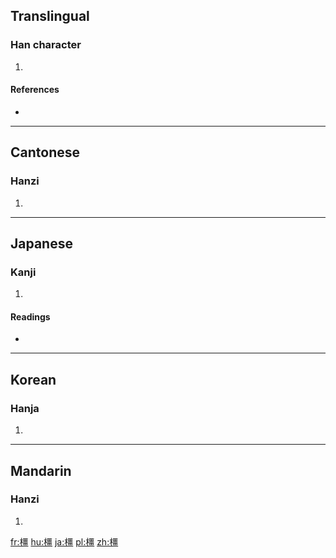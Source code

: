 ==Translingual==

===Han character===
{{Han char|rn=75|rad=木|as=13|sn=17|four=4191<sub>6</sub>|canj=木一田一 (DMWM)}}

# {{defn|Han|sort=木13}}

====References====
* {{Han ref|kx=0555.360|dkj=15629|dj=0945.210|hdz=21300.010|uh=6A7F|ud=27263|bh=ED45|bd=60741}}

----

==Cantonese==

===Hanzi===
{{yue-hanzi|jyut=|y=geung1}}

# {{defn|lang=yue|sort=木13}}

----

==Japanese==

===Kanji===
{{ja-kanji|grade=|rs=木13}}

# {{defn|lang=ja|sort=木13}}

====Readings====
* {{ja-readings|on=[[きょう]] (kyō)|kun=[[え]] (e), [[かし]] (kashi)}}

----

==Korean==

===Hanja===
{{ko-hanja|hangeul=[[강]]|eumhun=|rv=gang|mr=kang|y=kang}}

# {{defn|lang=ko|sort=木13}}

----

==Mandarin==

===Hanzi===
{{cmn-hanzi|pin=[[jiāng]] ([[jiang1]])|wg=chiang<sup>1</sup>}}

# {{defn|lang=cmn|sort=木13}}

[[fr:橿]]
[[hu:橿]]
[[ja:橿]]
[[pl:橿]]
[[zh:橿]]